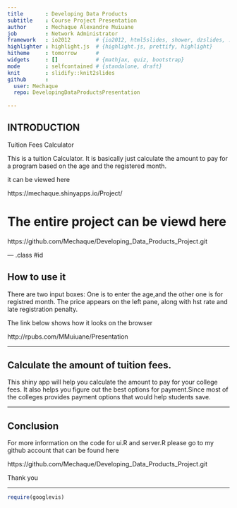 ```yaml
---
title       : Developing Data Products
subtitle    : Course Project Presentation
author      : Mechaque Alexandre Muiuane
job         : Network Administrator
framework   : io2012        # {io2012, html5slides, shower, dzslides, ...}
highlighter : highlight.js  # {highlight.js, prettify, highlight}
hitheme     : tomorrow      # 
widgets     : []            # {mathjax, quiz, bootstrap}
mode        : selfcontained # {standalone, draft}
knit        : slidify::knit2slides
github      :
  user: Mechaque
  repo: DevelopingDataProductsPresentation
  
---
```


## INTRODUCTION

Tuition Fees Calculator

This is a tuition Calculator. It is basically just calculate the amount to pay for a
program based on the age and the registered month.

it can be viewed here

https://mechaque.shinyapps.io/Project/

# The entire project can be viewd here

https://github.com/Mechaque/Developing_Data_Products_Project.git

--- .class #id 


## How to use it
There are two input boxes: One is to enter the age,and the other one is for registred month.
The price appears on the left pane, along with hst rate and late registration penalty.

The link below shows how it looks on the browser

http://rpubs.com/MMuiuane/Presentation


---

## Calculate the amount of tuition fees.
 This shiny app will help you calculate the amount to pay for your college fees. It also helps you figure out the best options for payment.Since most of the colleges provides payment options that would help students save.
 



---


## Conclusion
For more information on the code for ui.R and server.R please go to my github account that can be found here

https://github.com/Mechaque/Developing_Data_Products_Project.git

Thank you 


--- 
```r
require(googlevis)
```
 


